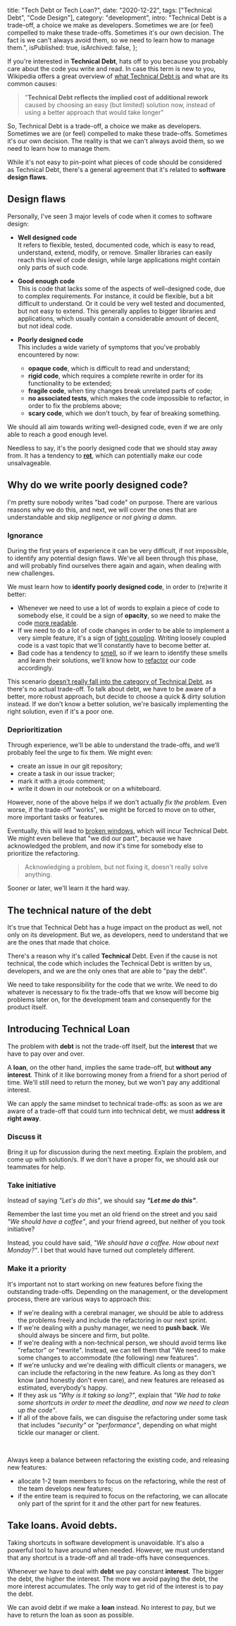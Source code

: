 
  title: "Tech Debt or Tech Loan?",
  date: "2020-12-22",
  tags: ["Technical Debt", "Code Design"],
  category: "development",
  intro:
    "Technical Debt is a trade-off, a choice we make as developers. Sometimes we are (or feel) compelled to make these trade-offs. Sometimes it's our own decision. The fact is we can't always avoid them, so we need to learn how to manage them.",
  isPublished: true,
  isArchived: false,
};


If you're interested in **Technical Debt**, hats off to you because you probably care about the code you write and
read. In case this term is new to you, Wikipedia offers a great overview of [what Technical Debt
is](https://en.wikipedia.org/wiki/Technical_debt) and what are its common causes:

> "**Technical Debt reflects the implied cost of additional rework** caused by choosing an easy (but limited) solution now,
> instead of using a better approach that would take longer"

So, Technical Debt is a trade-off, a choice we make as developers. Sometimes we are (or feel) compelled to make
these trade-offs. Sometimes it's our own decision. The reality is that we can't always avoid them, so we need to learn how to manage them.

While it's not easy to pin-point what pieces of code should be considered as Technical Debt, there's a general
agreement that it's related to **software design flaws**.

## Design flaws

Personally, I've seen 3 major levels of code when it comes to software design:

- **Well designed code**  
  It refers to flexible, tested, documented code, which is easy to read, understand, extend, modify, or remove.
  Smaller libraries can easily reach this level of code design, while large applications might contain only parts of such
  code.

- **Good enough code**  
  This is code that lacks some of the aspects of well-designed code, due to complex requirements.
  For instance, it could be flexible, but a bit difficult to understand. Or it could be very well tested and documented, but not easy to extend. This generally applies to bigger libraries and applications, which usually contain a considerable amount of decent, but not ideal code.

- **Poorly designed code**  
  This includes a wide variety of symptoms that you've probably encountered by now:
  - **opaque code**, which is difficult to read and understand;
  - **rigid code**, which requires a complete rewrite in order for its functionality to be extended;
  - **fragile code**, when tiny changes break unrelated parts of code;
  - **no associated tests**, which makes the code impossible to refactor, in order to fix the problems above;
  - **scary code**, which we don't touch, by fear of breaking something.

We should all aim towards writing well-designed code, even if we are only able to reach a good enough level.

Needless to say, it's the poorly designed code that we should stay away from. It has a tendency to [**rot**](https://en.wikipedia.org/wiki/Software_rot), which can potentially make our code unsalvageable.

## Why do we write poorly designed code?

I'm pretty sure nobody writes "bad code" on purpose. There are various reasons why we do this, and next, we will cover the ones that are understandable and skip _negligence_ or _not giving a damn_.

### Ignorance

During the first years of experience it can be very difficult, if not impossible, to identify any potential design flaws. We've all been through this phase, and will probably find ourselves there again and again, when dealing with new challenges.

We must learn how to **identify poorly designed code**, in order to (re)write it better:

- Whenever we need to use a lot of words to explain a piece of code to somebody else, it could be a sign of **opacity**, so we need to make the code [more readable](https://blog.pragmaticengineer.com/readable-code/).
- If we need to do a lot of code changes in order to be able to implement a very simple feature, it's a sign of [tight coupling](<https://en.wikipedia.org/wiki/Coupling_(computer_programming)>). Writing loosely coupled code is a vast topic that we'll constantly have to become better at.
- Bad code has a tendency to [smell](https://en.wikipedia.org/wiki/Code_smell), so if we learn to identify these smells and learn their solutions, we'll know how to [refactor](https://en.wikipedia.org/wiki/Code_refactoring) our code accordingly.

This scenario [doesn't really fall into the category of Technical
Debt](https://sites.google.com/site/unclebobconsultingllc/a-mess-is-not-a-technical-debt), as there's no actual
trade-off. To talk about debt, we have to be aware of a better, more robust approach, but decide to choose a quick & dirty solution instead. If we don't know a better solution, we're basically implementing the right solution, even if it's a poor one.

<!-- ### Negligence

Sometimes we simply don't care. We are aware that we've chosen a quick & dirty solution, we acknowledge that it will
have consequences later on, but we only care about the present.

This mindset will always incur Technical Debt, which would lead to [broken
windows](https://blog.codinghorror.com/the-broken-window-theory/), and eventually could cause the project to get out of
control if not addressed.

If we don't learn from others' teachings, we should at least learn from our own mistakes. -->

### Deprioritization

Through experience, we'll be able to understand the trade-offs, and we’ll probably feel the urge to fix them. We might even:

- create an issue in our git repository;
- create a task in our issue tracker;
- mark it with a `@todo` comment;
- write it down in our notebook or on a whiteboard.

However, none of the above helps if we don't actually _fix the problem_. Even worse, if the trade-off "works", we might be forced to
move on to other, more important tasks or features.

Eventually, this will lead to [broken windows](https://blog.codinghorror.com/the-broken-window-theory/), which will incur Technical Debt. We might even believe that "we did our part", because we have acknowledged the problem, and now it's time for somebody else to prioritize the refactoring.

> Acknowledging a problem, but not fixing it, doesn't really solve anything.

Sooner or later, we'll learn it the hard way.

## The technical nature of the debt

It's true that Technical Debt has a huge impact on the product as well, not only on its development. But we, as
developers, need to understand that we are the ones that made that choice.

There's a reason why it's called **Technical** Debt. Even if the cause is not technical, the code which includes the
Technical Debt is written by us, developers, and we are the only ones that are able to "pay the debt".

We need to take responsibility for the code that we write. We need to do whatever is necessary to fix the trade-offs that we
know will become big problems later on, for the development team and consequently for the product itself.

## Introducing Technical Loan

The problem with **debt** is not the trade-off itself, but the **interest** that we have to pay over and over.

A **loan**, on the other hand, implies the same trade-off, but **without any interest**. Think of it like borrowing
money from a friend for a short period of time. We'll still need to return the money, but we won't pay any additional interest.

We can apply the same mindset to technical trade-offs: as soon as we are aware of a trade-off that could turn into
technical debt, we must **address it right away**.

### Discuss it

Bring it up for discussion during the next meeting. Explain the problem, and come up with solution/s. If we don't have a proper fix, we should ask our teammates for help.

### Take initiative

Instead of saying _"Let's do this"_, we should say _**"Let me do this"**_.

Remember the last time you met an old friend on the street and you said _"We should have a coffee"_, and your friend agreed, but neither of you took initiative?

Instead, you could have said, _"We should have a coffee. How about next Monday?"_. I bet that would have turned out completely different.

### Make it a priority

It's important not to start working on new features before fixing the outstanding trade-offs. Depending on the management, or the development process, there are various ways to approach this:

- If we're dealing with a cerebral manager, we should be able to address the problems freely and include the refactoring in our next sprint.
- If we're dealing with a pushy manager, we need to **push back**. We should always be sincere and firm, but polite.
- If we're dealing with a non-technical person, we should avoid terms like "refactor" or "rewrite". Instead, we can tell them that "We need to make some changes to accommodate (the following) new features".
- If we're unlucky and we're dealing with difficult clients or managers, we can include the refactoring in the new feature. As long as they don't know (and honestly don't even care), and new features are released as estimated, everybody's happy.
- If they ask us _"Why is it taking so long?"_, explain that _"We had to take some shortcuts in order to meet the deadline, and now we need to clean up the code"_.
- If all of the above fails, we can disguise the refactoring under some task that includes _"security"_ or _"performance"_, depending on what might tickle our manager or client.

<br />

Always keep a balance between refactoring the existing code, and releasing new features:

- allocate 1-2 team members to focus on the refactoring, while the rest of the team develops new features;
- if the entire team is required to focus on the refactoring, we can allocate only part of the sprint for it and the other part for new features.

## Take loans. Avoid debts.

Taking shortcuts in software development is unavoidable. It's also a powerful tool to have around when needed. However, we must understand that any shortcut is a trade-off and all trade-offs have consequences.

Whenever we have to deal with **debt** we pay constant **interest**. The bigger the debt, the higher the interest. The more we avoid paying the debt, the more interest accumulates.
The only way to get rid of the interest is to pay the debt.

We can avoid debt if we make a **loan** instead. No interest to pay, but we have to return the loan as soon as
possible.
